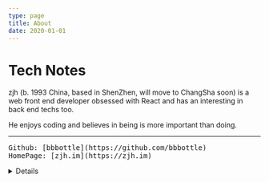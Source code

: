 ```yaml
---
type: page
title: About
date: 2020-01-01
---
```


# Tech Notes

zjh (b. 1993 China, based in ShenZhen, will move to ChangSha soon) is a web front end developer obsessed with React and has an interesting in back end techs too.

He enjoys coding and believes in being is more important than doing.


---
<pre>
Github: [bbbottle](https://github.com/bbbottle)
HomePage: [zjh.im](https://zjh.im)
</pre>

<Details name="Resume">
### Education/Work Experience
- Web development at [ONES](https://ones.ai), 2018-2021
- Web development at [Oshadan](https://www.oshadan.com), 2015-2018
- Bachelor of Computer Science at Hunan Agricultural University, 2011-2015

### Toy Projects
- [bbbundle](https://github.com/bbbottle/bbbundle), [bbapp-store](https://github.com/bbbottle/bbapp-store)
- [bblego](https://github.com/bbbottle/bblego), [page-menu](https://github.com/bbbottle/page-menu), [box-canvas](https://github.com/bbbottle/box-canvas)

### Contact
- Email: [hi@zjh.im](mailto:hi@zjh.im)
- Phone: +86182****2240
</Details>
